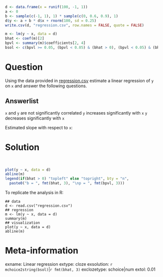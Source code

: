```r
d <- data.frame(x = runif(100, -1, 1))
a <- 0
b <- sample(c(-1, 1), 1) * sample(c(0, 0.6, 0.9), 1)
d$y <- a + b * d$x + rnorm(100, sd = 0.25)
write.csv(d, "regression.csv", row.names = FALSE, quote = FALSE)

m <- lm(y ~ x, data = d)
bhat <- coef(m)[2]
bpvl <- summary(m)$coefficients[2, 4]
bsol <- c(bpvl >= 0.05, (bpvl < 0.05) & (bhat > 0), (bpvl < 0.05) & (bhat < 0))
```    

Question
========
Using the data provided in [regression.csv](regression.csv) estimate a linear regression of
`y` on `x` and answer the following questions.

Answerlist
----------
  \item `x` and `y` are not significantly correlated
  \item `y` increases significantly with `x`
  \item `y` decreases significantly with `x`
  \item Estimated slope with respect to `x`:

Solution
========
\
```r
plot(y ~ x, data = d)
abline(m)
legend(if(bhat > 0) "topleft" else "topright", bty = "n",
  paste0("b = ", fmt(bhat, 3), "\np = ", fmt(bpvl, 3)))
```

To replicate the analysis in R:
```
## data
d <- read.csv("regression.csv")
## regression
m <- lm(y ~ x, data = d)
summary(m)
## visualization
plot(y ~ x, data = d)
abline(m)
```

Meta-information
================
exname: Linear regression
extype: cloze
exsolution: `r mchoice2string(bsol)`|`r fmt(bhat, 3)`
exclozetype: schoice|num
extol: 0.01
